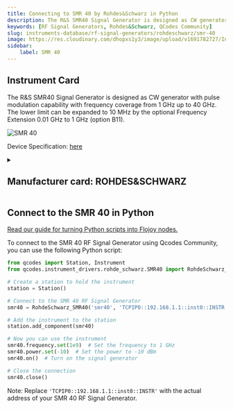 ```yaml
---
title: Connecting to SMR 40 by Rohdes&Schwarz in Python
description: The R&S SMR40 Signal Generator is designed as CW generator with pulse modulation capability with frequency coverage from 1 GHz up to 40 GHz. The lower limit can be expanded to 10 MHz by the optional Frequency Extension 0.01 GHz to 1 GHz  (option B11).
keywords: [RF Signal Generators, Rohdes&Schwarz, QCodes Community] 
slug: instruments-database/rf-signal-generators/rohdeschwarz/smr-40 
image: https://res.cloudinary.com/dhopxs1y3/image/upload/v1691782727/Instruments/RF%20Signal%20Generator/SMR-40/SMR-40.jpg
sidebar:
    label: SMR 40 
---
```



## Instrument Card

The R&S SMR40 Signal Generator is designed as CW generator with pulse modulation capability with frequency coverage from 1 GHz up to 40 GHz. The lower limit can be expanded to 10 MHz by the optional Frequency Extension 0.01 GHz to 1 GHz  (option B11).

![SMR 40](https://res.cloudinary.com/dhopxs1y3/image/upload/v1691782727/Instruments/RF%20Signal%20Generator/SMR-40/SMR-40.jpg)

Device Specification: [here](https://www.axiomtest.com/documents/models/Rohde%20&%20Schwarz%20SMR40%20Data%20Sheet.pdf)

<details style={{ marginTop: "15px"}}>
<summary><h2 style={{display:'inline'}}>Manufacturer card: ROHDES&SCHWARZ</h2></summary>

![ROHDES&SCHWARZ](https://res.cloudinary.com/dhopxs1y3/image/upload/v1692806194/Instruments/Vendor%20Logos/RohdeSchwarz.png)

Rohde & Schwarz GmbH & Co KG is an international electronics group specializing in the fields of electronic test equipment, broadcast & media, cybersecurity, radiomonitoring and radiolocation, and radiocommunication.

- Headquarters: Munich, Germany
- Yearly Revenue (millions, USD): 2500
- Vendor Website: [here](https://www.rohde-schwarz.com/ca/home_48230.html)

</details>


<FeaturedInstrumentVideo category="RF_SIGNAL_GENERATORS" />

## Connect to the SMR 40 in Python

[Read our guide for turning Python scripts into Flojoy nodes.](https://docs.flojoy.ai/contribution/blocks/custom-flojoy-block/)



<Tabs>
<TabItem value="Flojoy" label="Flojoy" className="flojoy-instrument-tabs">

<SectionsCard category="RF_SIGNAL_GENERATORS" manufacturer="Rohdes&Schwarz"></SectionsCard>

</TabItem>
<TabItem value="QCodes Community" label="QCodes Community">

To connect to the SMR 40 RF Signal Generator using Qcodes Community, you can use the following Python script:

```python
from qcodes import Station, Instrument
from qcodes.instrument_drivers.rohde_schwarz.SMR40 import RohdeSchwarz_SMR40

# Create a station to hold the instrument
station = Station()

# Connect to the SMR 40 RF Signal Generator
smr40 = RohdeSchwarz_SMR40('smr40', 'TCPIP0::192.168.1.1::inst0::INSTR')

# Add the instrument to the station
station.add_component(smr40)

# Now you can use the instrument
smr40.frequency.set(1e9)  # Set the frequency to 1 GHz
smr40.power.set(-10)  # Set the power to -10 dBm
smr40.on()  # Turn on the signal generator

# Close the connection
smr40.close()
```

Note: Replace `'TCPIP0::192.168.1.1::inst0::INSTR'` with the actual address of your SMR 40 RF Signal Generator.

</TabItem>
</Tabs>
